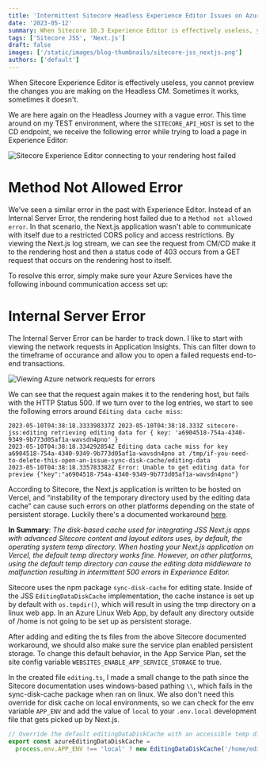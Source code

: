 ```yaml
---
title: 'Intermittent Sitecore Headless Experience Editor Issues on Azure PaaS'
date: '2023-05-12'
summary: When Sitecore 10.3 Experience Editor is effectively useless, you cannot preview the changes you are making on the Headless CM. Sometimes it works, sometimes it doesn't. Let's get it to work 100% of the time!
tags: ['Sitecore JSS', 'Next.js']
draft: false
images: ['/static/images/blog-thumbnails/sitecore-jss_nextjs.png']
authors: ['default']
---
```


When Sitecore Experience Editor is effectively useless, you cannot preview the changes you are making on the Headless CM. Sometimes it works, sometimes it doesn't.

We are here again on the Headless Journey with a vague error. This time around on my TEST environment, where the `SITECORE_API_HOST` is set to the CD endpoint, we receive the following error while trying to load a page in Experience Editor:

![Sitecore Experience Editor connecting to your rendering host failed](/static/images/blog-content-images/2023-05-12_exp-editor-error.png)

# Method Not Allowed Error
We've seen a similar error in the past with Experience Editor. Instead of an Internal Server Error, the rendering host failed due to a `Method not allowed error`. In that scenario, the Next.js application wasn't able to communicate with itself due to a restricted CORS policy and access restrictions. By viewing the Next.js log stream, we can see the request from CM/CD make it to the rendering host and then a status code of 403 occurs from a GET request that occurs on the rendering host to itself.

To resolve this error, simply make sure your Azure Services have the following inbound communication access set up:

<AzureNetworkTable />

# Internal Server Error
The Internal Server Error can be harder to track down. I like to start with viewing the network requests in Application Insights. This can filter down to the timeframe of occurance and allow you to open a failed requests end-to-end transactions.

![Viewing Azure network requests for errors](/static/images/blog-content-images/2023-05-12_exp-editor-issue-azure-network-request.png)

We can see that the request again makes it to the rendering host, but fails with the HTTP Status 500. If we turn over to the log entries, we start to see the following errors around `Editing data cache miss`:

```
2023-05-10T04:38:18.333398337Z 2023-05-10T04:38:18.333Z sitecore-jss:editing retrieving editing data for { key: 'a6904518-754a-4340-9349-9b773d05af1a-wavsdn4pno' }
2023-05-10T04:38:18.334292854Z Editing data cache miss for key a6904518-754a-4340-9349-9b773d05af1a-wavsdn4pno at /tmp/if-you-need-to-delete-this-open-an-issue-sync-disk-cache/editing-data
2023-05-10T04:38:18.335783382Z Error: Unable to get editing data for preview {"key":"a6904518-754a-4340-9349-9b773d05af1a-wavsdn4pno"}
```

According to Sitecore, the Next.js application is written to be hosted on Vercel, and “instability of the temporary directory used by the editing data cache” can cause such errors on other platforms depending on the state of persistent storage. Luckily there's a documented workaround [here](https://doc.sitecore.com/xp/en/developers/hd/201/sitecore-headless-development/override-the-default-directory-used-by-the-disk-based-editing-cache-implementation.html).

**In Summary**:
*The disk-based cache used for integrating JSS Next.js apps with advanced Sitecore content and layout editors uses, by default, the operating system temp directory. When hosting your Next.js application on Vercel, the default temp directory works fine. However, on other platforms, using the default temp directory can cause the editing data middleware to malfunction resulting in intermittent 500 errors in Experience Editor.*

Sitecore uses the npm package `sync-disk-cache` for editing state. Inside of the JSS `EditingDataDiskCache` implementation, the cache instance is set up by default with `os.tmpdir()`, which will result in using the tmp directory on a linux web app. In an Azure Linux Web App, by default any directory outside of /home is not going to be set up as persistent storage.

After adding and editing the ts files from the above Sitecore documented workaround, we should also make sure the service plan enabled persistent storage. To change this default behavior, in the App Service Plan, set the site config variable `WEBSITES_ENABLE_APP_SERVICE_STORAGE` to true.

In the created file `editing.ts`, I made a small change to the path since the Sitecore documentation uses windows-based pathing `\\`, which fails in the sync-disk-cache package when ran on linux. We also don't need this override for disk cache on local environments, so we can check for the env variable `APP_ENV` and add the value of `local` to your `.env.local` development file that gets picked up by Next.js.
<br/>
```TypeScript
// Override the default editingDataDiskCache with an accessible temp directory
export const azureEditingDataDiskCache =
  process.env.APP_ENV !== 'local' ? new EditingDataDiskCache('/home/editing-disk-cache') : new EditingDataDiskCache();
```